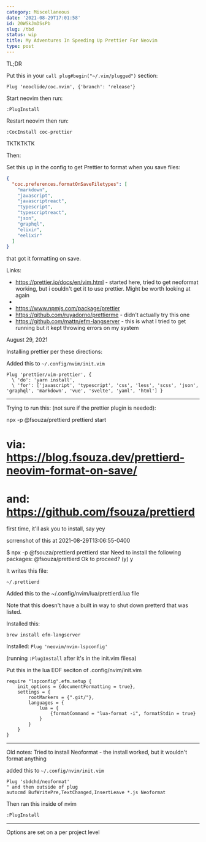 ```yaml
---
category: Miscellaneous
date: '2021-08-29T17:01:58'
id: 20WSkJmDSsPb
slug: /tbd
status: wip
title: My Adventures In Speeding Up Prettier For Neovim
type: post
---
```


TL;DR

Put this in your `call plug#begin("~/.vim/plugged")` section:

```
Plug 'neoclide/coc.nvim', {'branch': 'release'}
```

Start neovim then run:

```
:PlugInstall
```

Restart neovim then run:

```
:CocInstall coc-prettier
```


TKTKTKTK


Then:


Set this up in the config to get Prettier to format when you save files:

```json
{
  "coc.preferences.formatOnSaveFiletypes": [
    "markdown",
    "javascript",
    "javascriptreact",
    "typescript",
    "typescriptreact",
    "json",
    "graphql",
    "elixir",
    "eelixir"
  ]
}
```

that got it formatting on save. 

Links:

- https://prettier.io/docs/en/vim.html - started here, tried to get neoformat working, but i couldn't get it to use prettier. Might be worth looking at again
- 
- https://www.npmjs.com/package/prettier
- https://github.com/ruyadorno/prettierme - didn't actually try this one
- https://github.com/mattn/efm-langserver - this is what I tried to get running but it kept throwing errors on my system




August 29, 2021


Installing prettier per these directions:


Added this to `~/.config/nvim/init.vim`

```
Plug 'prettier/vim-prettier', {
  \ 'do': 'yarn install',
  \ 'for': ['javascript', 'typescript', 'css', 'less', 'scss', 'json', 'graphql', 'markdown', 'vue', 'svelte', 'yaml', 'html'] }
```

---

Trying to run this: (not sure if the prettier plugin is needed):

npx -p @fsouza/prettierd prettierd start
# via: https://blog.fsouza.dev/prettierd-neovim-format-on-save/
# and: https://github.com/fsouza/prettierd

first time, it'll ask you to install, say yey

scrrenshot of this at 2021-08-29T13:06:55-0400

$ npx -p @fsouza/prettierd prettierd star
Need to install the following packages:
  @fsouza/prettierd
Ok to proceed? (y) y

It writes this file:

```
~/.prettierd
```

Added this to the ~/.config/nvim/lua/prettierd.lua file

Note that this doesn't have a built in way to shut down pretterd that was listed. 


Installed this: 

```
brew install efm-langserver
```


Installed: `Plug 'neovim/nvim-lspconfig'`

(running `:PlugInstall` after it's in the init.vim filesa)



Put this in the lua EOF seciton of .config/nvim/init.vim

```
require "lspconfig".efm.setup {
    init_options = {documentFormatting = true},
    settings = {
        rootMarkers = {".git/"},
        languages = {
            lua = {
                {formatCommand = "lua-format -i", formatStdin = true}
            }
        }
    }
}
```






---


Old notes: Tried to install Neoformat - the install worked, but it wouldn't format anything


added this to `~/.config/nvim/init.vim`

```
Plug 'sbdchd/neoformat'
" and then outside of plug
autocmd BufWritePre,TextChanged,InsertLeave *.js Neoformat
```

Then ran this inside of nvim

```
:PlugInstall
```

---

Options are set on a per project level